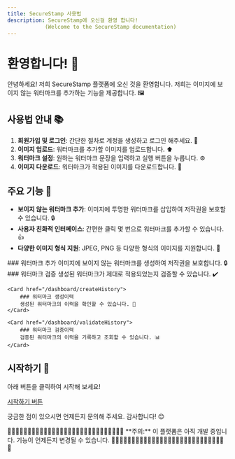 ```yaml
---
title: SecureStamp 사용법
description: SecureStamp에 오신걸 환영 합니다!
            (Welcome to the SecureStamp documentation)
---
```

# 환영합니다! 🎉

안녕하세요! 저희 SecureStamp 플랫폼에 오신 것을 환영합니다. 저희는 이미지에 보이지 않는 워터마크를 추가하는 기능을 제공합니다. 🖼️

## 사용법 안내 📚

1. **회원가입 및 로그인**: 간단한 절차로 계정을 생성하고 로그인 해주세요. 🔑
2. **이미지 업로드**: 워터마크를 추가할 이미지를 업로드합니다. ⬆️
3. **워터마크 설정**: 원하는 워터마크 문장을 입력하고 실행 버튼을 누릅니다.  ⚙️
4. **이미지 다운로드**: 워터마크가 적용된 이미지를 다운로드합니다. 💾

## 주요 기능 🌟

- **보이지 않는 워터마크 추가**: 이미지에 투명한 워터마크를 삽입하여 저작권을 보호할 수 있습니다. 🔒
- **사용자 친화적 인터페이스**: 간편한 클릭 몇 번으로 워터마크를 추가할 수 있습니다. 👍
- **다양한 이미지 형식 지원**: JPEG, PNG 등 다양한 형식의 이미지를 지원합니다. 📁

<div className="grid sm:grid-cols-2 gap-4 mt-6">
    <Card href="/dashboard">
        ### 워터마크 추가
        이미지에 보이지 않는 워터마크를 생성하여 저작권을 보호합니다. 🔒
    </Card>
    <Card href="/dashboard/validate">
        ### 워터마크 검증
        생성된 워터마크가 제대로 적용되었는지 검증할 수 있습니다. ✔️
    </Card>

    <Card href="/dashboard/createHistory">
        ### 워터마크 생성이력
        생성된 워터마크의 이력을 확인할 수 있습니다. 📜
    </Card>

    <Card href="/dashboard/validateHistory">
        ### 워터마크 검증이력
        검증된 워터마크의 이력을 기록하고 조회할 수 있습니다. 📊
    </Card>
</div>

## 시작하기 🚀

아래 버튼을 클릭하여 시작해 보세요!

[시작하기 버튼](/login)

궁금한 점이 있으시면 언제든지 문의해 주세요. 감사합니다! 😊

<Callout>
🚧🚧🚧🚧🚧🚧🚧🚧🚧🚧🚧🚧🚧🚧🚧🚧🚧🚧🚧🚧🚧🚧🚧🚧🚧🚧🚧🚧🚧
**주의:** 이 플랫폼은 아직 개발 중입니다. 기능이 언제든지 변경될 수 있습니다.
🚧🚧🚧🚧🚧🚧🚧🚧🚧🚧🚧🚧🚧🚧🚧🚧🚧🚧🚧🚧🚧🚧🚧🚧🚧🚧🚧🚧🚧
</Callout>

